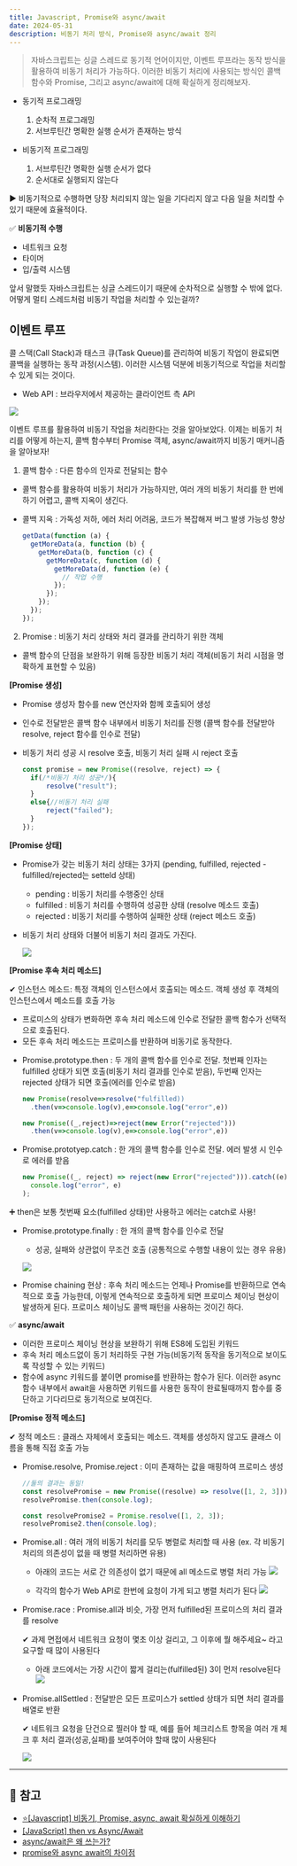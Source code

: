 ```yaml
---
title: Javascript, Promise와 async/await
date: 2024-05-31
description: 비동기 처리 방식, Promise와 async/await 정리
---
```


> 자바스크립트는 싱글 스레드로 동기적 언어이지만, 이벤트 루프라는 동작 방식을 활용하여 비동기 처리가 가능하다.
> 이러한 비동기 처리에 사용되는 방식인 콜백 함수와 Promise, 그리고 async/await에 대해 확실하게 정리해보자.

- 동기적 프로그래밍

  1. 순차적 프로그래밍
  2. 서브루틴간 명확한 실행 순서가 존재하는 방식

- 비동기적 프로그래밍

  1. 서브루틴간 명확한 실행 순서가 없다
  2. 순서대로 실행되지 않는다

▶ 비동기적으로 수행하면 당장 처리되지 않는 일을 기다리지 않고 다음 일을 처리할 수 있기 때문에 효율적이다.

✅ **비동기적 수행**

- 네트워크 요청
- 타이머
- 입/출력 시스템

앞서 말했듯 자바스크립트는 싱글 스레드이기 때문에 순차적으로 실행할 수 밖에 없다. 어떻게 멀티 스레드처럼
비동기 작업을 처리할 수 있는걸까?

## 이벤트 루프

콜 스택(Call Stack)과 태스크 큐(Task Queue)를 관리하여 비동기 작업이 완료되면 콜백을 실행하는 동작 과정(시스템).
이러한 시스템 덕분에 비동기적으로 작업을 처리할 수 있게 되는 것이다.

- Web API : 브라우저에서 제공하는 클라이언트 측 API

![](/learned/js-promise-1.jpg)

이벤트 루프를 활용하여 비동기 작업을 처리한다는 것을 알아보았다. 이제는 비동기 처리를 어떻게 하는지, 콜백 함수부터
Promise 객체, async/await까지 비동기 매커니즘을 알아보자!

1. 콜백 함수 : 다른 함수의 인자로 전달되는 함수

- 콜백 함수를 활용하여 비동기 처리가 가능하지만, 여러 개의 비동기 처리를 한 번에 하기 어렵고, 콜백 지옥이 생긴다.
- 콜백 지옥
  : 가독성 저하, 에러 처리 어려움, 코드가 복잡해져 버그 발생 가능성 향상

  ```js
  getData(function (a) {
    getMoreData(a, function (b) {
      getMoreData(b, function (c) {
        getMoreData(c, function (d) {
          getMoreData(d, function (e) {
            // 작업 수행
          });
        });
      });
    });
  });
  ```

2. Promise : 비동기 처리 상태와 처리 결과를 관리하기 위한 객체

- 콜백 함수의 단점을 보완하기 위해 등장한 비동기 처리 객체(비동기 처리 시점을 명확하게 표현할 수 있음)

**[Promise 생성]**

- Promise 생성자 함수를 new 연산자와 함께 호출되어 생성
- 인수로 전달받은 콜백 함수 내부에서 비동기 처리를 진행 (콜백 함수를 전달받아 resolve, reject 함수를 인수로 전달)
- 비동기 처리 성공 시 resolve 호출, 비동기 처리 실패 시 reject 호출

  ```js
  const promise = new Promise((resolve, reject) => {
    if(/*비동기 처리 성공*/){
        resolve("result");
    }
    else{//비동기 처리 실패
        reject("failed");
    }
  });
  ```

**[Promise 상태]**

- Promise가 갖는 비동기 처리 상태는 3가지 (pending, fulfilled, rejected - fulfilled/rejected는 setteld 상태)

  - pending : 비동기 처리를 수행중인 상태
  - fulfilled : 비동기 처리를 수행하여 성공한 상태 (resolve 메소드 호출)
  - rejected : 비동기 처리를 수행하여 실패한 상태 (reject 메소드 호출)

- 비동기 처리 상태와 더불어 비동기 처리 결과도 가진다.

  ![](/learned/js-promise-2.jpg)

**[Promise 후속 처리 메소드]**

✔ 인스턴스 메소드: 특정 객체의 인스턴스에서 호출되는 메소드. 객체 생성 후 객체의 인스턴스에서 메소드를 호출 가능

- 프로미스의 상태가 변화하면 후속 처리 메소드에 인수로 전달한 콜백 함수가 선택적으로 호출된다.
- 모든 후속 처리 메소드는 프로미스를 반환하며 비동기로 동작한다.

* Promise.prototype.then
  : 두 개의 콜백 함수를 인수로 전달. 첫번째 인자는 fulfilled 상태가 되면 호출(비동기 처리 결과를 인수로 받음),
  두번째 인자는 rejected 상태가 되면 호출(에러를 인수로 받음)

  ```js
  new Promise(resolve=>resolve("fulfilled))
    .then(v=>console.log(v),e=>console.log("error",e))

  new Promise((_,reject)=>reject(new Error("rejected")))
    .then(v=>console.log(v),e=>console.log("error",e))
  ```

* Promise.prototyep.catch
  : 한 개의 콜백 함수를 인수로 전달. 에러 발생 시 인수로 에러를 받음

  ```js
  new Promise((_, reject) => reject(new Error("rejected"))).catch((e) =>
    console.log("error", e)
  );
  ```

➕ then은 보통 첫번째 요소(fulfilled 상태)만 사용하고 에러는 catch로 사용!

- Promise.prototype.finally
  : 한 개의 콜백 함수를 인수로 전달

  - 성공, 실패와 상관없이 무조건 호출 (공통적으로 수행할 내용이 있는 경우 유용)

  ![](/learned/js-promise-3.jpg)

* Promise chaining 현상 : 후속 처리 메소드는 언제나 Promise를 반환하므로 연속적으로 호출 가능한데, 이렇게 연속적으로
  호출하게 되면 프로미스 체이닝 현상이 발생하게 된다. 프로미스 체이닝도 콜백 패턴을 사용하는 것이긴 하다.

✅ **async/await**

- 이러한 프로미스 체이닝 현상을 보완하기 위해 ES8에 도입된 키워드
- 후속 처리 메소드없이 동기 처리하듯 구현 가능(비동기적 동작을 동기적으로 보이도록 작성할 수 있는 키워드)
- 함수에 async 키워드를 붙이면 promise를 반환하는 함수가 된다. 이러한 async 함수 내부에서 await을 사용하면
  키워드를 사용한 동작이 완료될때까지 함수를 중단하고 기다리므로 동기적으로 보여진다.

**[Promise 정적 메소드]**

✔ 정적 메소드 : 클래스 자체에서 호출되는 메소드. 객체를 생성하지 않고도 클래스 이름을 통해 직접 호출 가능

- Promise.resolve, Promise.reject
  : 이미 존재하는 값을 매핑하여 프로미스 생성

  ```js
  //둘의 결과는 동일!
  const resolvePromise = new Promise((resolve) => resolve([1, 2, 3]));
  resolvePromise.then(console.log);

  const resolvePromise2 = Promise.resolve([1, 2, 3]);
  resolvePromise2.then(console.log);
  ```

- Promise.all
  : 여러 개의 비동기 처리를 모두 병렬로 처리할 때 사용 (ex. 각 비동기 처리의 의존성이 없을 때 병렬 처리하면 유용)

  - 아래의 코드는 서로 간 의존성이 없기 때문에 all 메소드로 병렬 처리 가능
    ![](/learned/js-promise-4.jpg)

  - 각각의 함수가 Web API로 한번에 요청이 가게 되고 병렬 처리가 된다
    ![](/learned/js-promise-5.jpg)

- Promise.race
  : Promise.all과 비슷, 가장 먼저 fulfilled된 프로미스의 처리 결과를 resolve

  ✔ 과제 면접에서 네트워크 요청이 몇초 이상 걸리고, 그 이후에 뭘 해주세요~ 라고 요구할 때 많이 사용된다

  - 아래 코드에서는 가장 시간이 짧게 걸리는(fulfilled된) 3이 먼저 resolve된다
    ![](/learned/js-promise-6.jpg)

- Promise.allSettled
  : 전달받은 모든 프로미스가 settled 상태가 되면 처리 결과를 배열로 반환

  ✔ 네트워크 요청을 단건으로 찔러야 할 때, 예를 들어 체크리스트 항목을 여러 개 체크 후 처리 결과(성공,실패)를
  보여주어야 할때 많이 사용된다

  ![](/learned/js-promise-7.jpg)

<hr />

## 📌 참고

- [⭐[Javascript] 비동기, Promise, async, await 확실하게 이해하기](https://springfall.cc/article/2022-11/easy-promise-async-await)
- [[JavaScript] then vs Async/Await](https://bum-developer.tistory.com/entry/JavaScript-then-vs-AsyncAwait)
- [async/await은 왜 쓰는가?](https://oagree0123.tistory.com/entry/asyncawait%EC%9D%80-%EC%99%9C-%EC%93%B0%EB%8A%94%EA%B0%80)
- [promise와 async await의 차이점](https://mong-blog.tistory.com/entry/promise%EC%99%80-async-await%EC%9D%98-%EC%B0%A8%EC%9D%B4%EC%A0%90#google_vignette)
